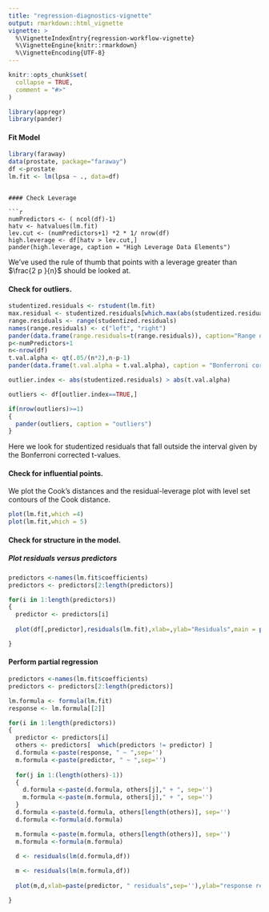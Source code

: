 ```yaml
---
title: "regression-diagnostics-vignette"
output: rmarkdown::html_vignette
vignette: >
  %\VignetteIndexEntry{regression-workflow-vignette}
  %\VignetteEngine{knitr::rmarkdown}
  %\VignetteEncoding{UTF-8}
---
```


```r
knitr::opts_chunk$set(
  collapse = TRUE,
  comment = "#>"
)
```

```r
library(appregr)
library(pander)
```


#### Fit Model
```r

library(faraway)
data(prostate, package="faraway")
df <-prostate 
lm.fit <- lm(lpsa ~ ., data=df)
```

```

#### Check Leverage 

```r
numPredictors <- ( ncol(df)-1)
hatv <- hatvalues(lm.fit)
lev.cut <- (numPredictors+1) *2 * 1/ nrow(df)
high.leverage <- df[hatv > lev.cut,]
pander(high.leverage, caption = "High Leverage Data Elements")
```

We've used the rule of thumb that points with a leverage greater than $\frac{2 p }{n}$ should be looked at.

#### Check for outliers. 

```r
studentized.residuals <- rstudent(lm.fit)
max.residual <- studentized.residuals[which.max(abs(studentized.residuals))]
range.residuals <- range(studentized.residuals)
names(range.residuals) <- c("left", "right")
pander(data.frame(range.residuals=t(range.residuals)), caption="Range of Studentized residuals")
p<-numPredictors+1
n<-nrow(df)
t.val.alpha <- qt(.05/(n*2),n-p-1)
pander(data.frame(t.val.alpha = t.val.alpha), caption = "Bonferroni corrected t-value")

outlier.index <- abs(studentized.residuals) > abs(t.val.alpha)

outliers <- df[outlier.index==TRUE,]

if(nrow(outliers)>=1)
{
  pander(outliers, caption = "outliers")
}

```

Here we look for studentized residuals that fall outside the interval given by the Bonferroni corrected t-values.

#### Check for influential points. 

We plot the Cook's distances and the residual-leverage plot with level set contours of the Cook distance.   
```r
plot(lm.fit,which =4)
plot(lm.fit,which = 5)
```

#### Check for structure in the model. 

##### Plot residuals versus predictors

```r

predictors <-names(lm.fit$coefficients)
predictors <- predictors[2:length(predictors)]

for(i in 1:length(predictors))
{
  predictor <- predictors[i]
  
  plot(df[,predictor],residuals(lm.fit),xlab=,ylab="Residuals",main = paste(predictor, " versus residuals", sep = ''))

}

```

#### Perform partial regression

```r
predictors <-names(lm.fit$coefficients)
predictors <- predictors[2:length(predictors)]

lm.formula <- formula(lm.fit)
response <- lm.formula[[2]] 

for(i in 1:length(predictors))
{
  predictor <- predictors[i]
  others <- predictors[  which(predictors != predictor) ]
  d.formula <-paste(response, " ~ ",sep='')
  m.formula <-paste(predictor, " ~ ",sep='')
  
  for(j in 1:(length(others)-1))
  { 
    d.formula <-paste(d.formula, others[j]," + ", sep='')
    m.formula <-paste(m.formula, others[j]," + ", sep='')
  }
  d.formula <-paste(d.formula, others[length(others)], sep='')
  d.formula <-formula(d.formula)

  m.formula <-paste(m.formula, others[length(others)], sep='')
  m.formula <-formula(m.formula)

  d <- residuals(lm(d.formula,df))
  
  m <- residuals(lm(m.formula,df))
  
  plot(m,d,xlab=paste(predictor, " residuals",sep=''),ylab="response residuals",main = paste("Partial regression plot for " , predictor,sep=''))

}
```

